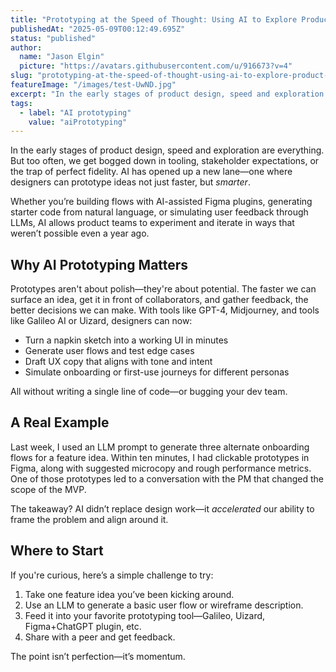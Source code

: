 ```yaml
---
title: "Prototyping at the Speed of Thought: Using AI to Explore Product Ideas Faster"
publishedAt: "2025-05-09T00:12:49.695Z"
status: "published"
author:
  name: "Jason Elgin"
  picture: "https://avatars.githubusercontent.com/u/916673?v=4"
slug: "prototyping-at-the-speed-of-thought-using-ai-to-explore-product-ideas-faster"
featureImage: "/images/test-UwND.jpg"
excerpt: "In the early stages of product design, speed and exploration are everything. But too often, we get bogged down in tooling, stakeholder expectations, or the trap of perfect fidelity. AI has opened up a new lane—one where designers can prototype ideas not just faster, but smarter."
tags:
  - label: "AI prototyping"
    value: "aiPrototyping"
---
```


In the early stages of product design, speed and exploration are everything. But too often, we get bogged down in tooling, stakeholder expectations, or the trap of perfect fidelity. AI has opened up a new lane—one where designers can prototype ideas not just faster, but *smarter*.

Whether you’re building flows with AI-assisted Figma plugins, generating starter code from natural language, or simulating user feedback through LLMs, AI allows product teams to experiment and iterate in ways that weren’t possible even a year ago.

## Why AI Prototyping Matters

Prototypes aren't about polish—they're about potential. The faster we can surface an idea, get it in front of collaborators, and gather feedback, the better decisions we can make. With tools like GPT-4, Midjourney, and tools like Galileo AI or Uizard, designers can now:

- Turn a napkin sketch into a working UI in minutes
- Generate user flows and test edge cases
- Draft UX copy that aligns with tone and intent
- Simulate onboarding or first-use journeys for different personas

All without writing a single line of code—or bugging your dev team.

## A Real Example

Last week, I used an LLM prompt to generate three alternate onboarding flows for a feature idea. Within ten minutes, I had clickable prototypes in Figma, along with suggested microcopy and rough performance metrics. One of those prototypes led to a conversation with the PM that changed the scope of the MVP.

The takeaway? AI didn’t replace design work—it *accelerated* our ability to frame the problem and align around it.

## Where to Start

If you're curious, here’s a simple challenge to try:

1. Take one feature idea you’ve been kicking around.
2. Use an LLM to generate a basic user flow or wireframe description.
3. Feed it into your favorite prototyping tool—Galileo, Uizard, Figma+ChatGPT plugin, etc.
4. Share with a peer and get feedback.

The point isn’t perfection—it’s momentum.